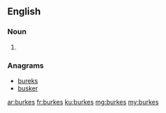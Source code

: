 ==English==

===Noun===
{{head|en|noun plural form}}

# {{plural of|burke|lang=en}}

===Anagrams===
* [[bureks#English|bureks]]
* [[busker#English|busker]]

[[ar:burkes]]
[[fr:burkes]]
[[ku:burkes]]
[[mg:burkes]]
[[my:burkes]]